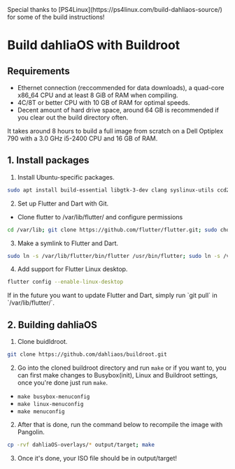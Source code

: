 
<Callout>
  Special thanks to [PS4Linux](https://ps4linux.com/build-dahliaos-source/) for
  some of the build instructions!
</Callout>

# Build dahliaOS with Buildroot

## Requirements

- Ethernet connection (reccommended for data downloads), a quad-core x86_64 CPU and at least 8 GiB of RAM when compiling.
- 4C/8T or better CPU with 10 GB of RAM for optimal speeds.
- Decent amount of hard drive space, around 64 GB is recommended if you clear out the build directory often.

It takes around 8 hours to build a full image from scratch on a Dell Optiplex 790 with a 3.0 GHz i5-2400 CPU and 16 GB of RAM.

## 1. Install packages

1. Install Ubuntu-specific packages.

```sh
sudo apt install build-essential libgtk-3-dev clang syslinux-utils ccd2iso docbook-xsl gobject-introspection cmake git ninja-build nano
```

2. Set up Flutter and Dart with Git.

- Clone flutter to /var/lib/flutter/ and configure permissions

```sh
cd /var/lib; git clone https://github.com/flutter/flutter.git; sudo chown -R $USER:$USER /var/lib/flutter/
```

3. Make a symlink to Flutter and Dart.

```sh
sudo ln -s /var/lib/flutter/bin/flutter /usr/bin/flutter; sudo ln -s /var/lib/flutter/bin/dart /usr/bin/dart
```

4. Add support for Flutter Linux desktop.

```sh
flutter config --enable-linux-desktop
```

<Callout>
  If in the future you want to update Flutter and Dart, simply run `git pull` in
  `/var/lib/flutter/`.
</Callout>

## 2. Building dahliaOS

1. Clone buidldroot.

```sh
git clone https://github.com/dahliaos/buildroot.git
```

2. Go into the cloned buildroot directory and run `make` or if you want to, you can first make changes to Busybox(init), Linux and Buildroot settings, once you're done just run `make`.

- `make busybox-menuconfig`
- `make linux-menuconfig`
- `make menuconfig`

2. After that is done, run the command below to recompile the image with Pangolin.

```sh
cp -rvf dahliaOS-overlays/* output/target; make
```

3. Once it's done, your ISO file should be in output/target!
